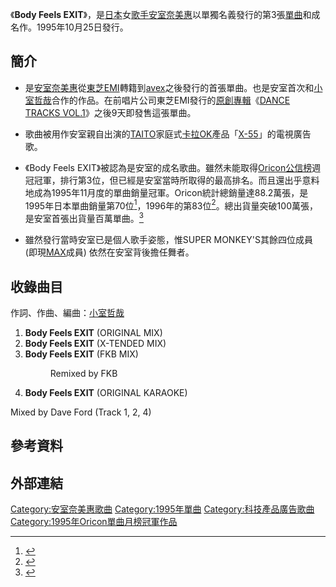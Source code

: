 {{Infobox Single
| Name        = Body Feels EXIT
| Artist      = [[安室奈美惠|安室奈美惠]]
| Album       = [[SWEET_19_BLUES|SWEET 19 BLUES]]
| Cover       = Body_Feels_EXIT.JPG
| Released    = 1995年10月25日
| Recorded    =
| Genre       = [[J-POP|J-POP]]
| Length      = 21分00秒
| Label       = [[avex_trax|avex trax]]
| Producer    = [[小室哲哉|Tetsuya Komuro]]
| Reviews     =
| Chart position = *週間最高排行第3位（[[Oricon公信榜|Oricon]]）
*1995年11月度月間排行第1位（[[Oricon公信榜|Oricon]]）
*1995年度年間排行第70位（[[Oricon公信榜|Oricon]]）
*1996年度年間排行第83位（[[Oricon公信榜|Oricon]]）
| Certification =
| Last single  = [[Stop_the_music|Stop the music]]<br />（1995年）
| This single  = '''Body Feels EXIT'''<br />（1995年）
| Next single  = [[Chase_the_Chance|Chase the Chance]]<br />（1995年）
|}}
《'''Body Feels EXIT'''》，是[[日本|日本]]女[[歌手|歌手]][[安室奈美惠|安室奈美惠]]以單獨名義發行的第3張[[單曲|單曲]]和成名作。1995年10月25日發行。

==簡介==
*是[[安室奈美惠|安室奈美惠]]從[[東芝EMI|東芝EMI]]轉籍到[[avex|avex]]之後發行的首張單曲。也是安室首次和[[小室哲哉|小室哲哉]]合作的作品。在前唱片公司東芝EMI發行的[[錄音室專輯|原創專輯]]《[[DANCE_TRACKS_VOL.1|DANCE TRACKS VOL.1]]》之後9天即發售這張單曲。

*歌曲被用作安室親自出演的[[TAITO|TAITO]]家庭式[[卡拉OK|卡拉OK]]產品「[[X-55|X-55]]」的電視廣告歌。

*《Body Feels EXIT》被認為是安室的成名歌曲。雖然未能取得[[Oricon公信榜|Oricon公信榜]]週冠冠軍，排行第3位，但已經是安室當時所取得的最高排名。而且還出乎意料地成為1995年11月度的單曲銷量冠軍。Oricon統計總銷量達88.2萬張，是1995年日本單曲銷量第70位<ref>{{Cite web |url=http://www.musictvprogram.com/corner-ranking-1995.html |script-title=ja:1995年間シングルランキング TOP100 |access-date=2010-09-28 |archive-url=https://web.archive.org/web/20100827184530/http://www.musictvprogram.com/corner-ranking-1995.html |archive-date=2010-08-27 |dead-url=yes }}</ref>，1996年的第83位<ref>{{Cite web |url=http://www.musictvprogram.com/corner-ranking-1996.html |script-title=ja:1996年間シングルランキング TOP100 |access-date=2010-09-28 |archive-url=https://web.archive.org/web/20120430053953/http://www.musictvprogram.com/corner-ranking-1996.html |archive-date=2012-04-30 |dead-url=yes }}</ref>。總出貨量突破100萬張，是安室首張出貨量百萬單曲。<ref>[https://web.archive.org/web/20010715041931/http://www.nikkansports.com/news2/amuro/a-cd.html {{lang|ja|安室奈美恵ディスコグラフィー}}]</ref>

* 雖然發行當時安室已是個人歌手姿態，惟SUPER MONKEY'S其餘四位成員 (即現[[MAX_(日本音樂團體)|MAX]]成員) 依然在安室背後擔任舞者。

==收錄曲目==
作詞、作曲、編曲：[[小室哲哉|小室哲哉]]
# '''Body Feels EXIT''' (ORIGINAL MIX)
# '''Body Feels EXIT''' (X-TENDED MIX)
# '''Body Feels EXIT''' (FKB MIX)
#:Remixed by FKB
# '''Body Feels EXIT''' (ORIGINAL KARAOKE)


Mixed by Dave Ford (Track 1, 2, 4)

==參考資料==
{{reflist}}

==外部連結==
{{安室奈美惠}}
{{Oricon單曲月榜冠軍 (1990年代後期)|1995年11月}}

{{DEFAULTSORT:Body Feels Exit}}
[[Category:安室奈美惠歌曲|Category:安室奈美惠歌曲]]
[[Category:1995年單曲|Category:1995年單曲]]
[[Category:科技產品廣告歌曲|Category:科技產品廣告歌曲]]
[[Category:1995年Oricon單曲月榜冠軍作品|Category:1995年Oricon單曲月榜冠軍作品]]